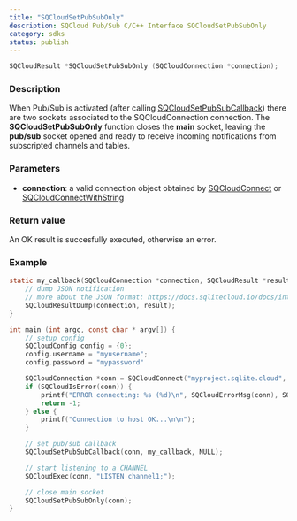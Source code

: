 ```yaml
---
title: "SQCloudSetPubSubOnly"
description: SQCloud Pub/Sub C/C++ Interface SQCloudSetPubSubOnly
category: sdks
status: publish
---
```


```c
SQCloudResult *SQCloudSetPubSubOnly (SQCloudConnection *connection);
```

### Description
When Pub/Sub is activated (after calling [SQCloudSetPubSubCallback](/docs/sdk/c/sqcloudsetpubsubcallback)) there are two sockets associated to the SQCloudConnection connection.  The **SQCloudSetPubSubOnly** function closes the **main** socket, leaving the **pub/sub** socket opened and ready to receive incoming notifications from subscripted channels and tables.

### Parameters
* **connection**: a valid connection object obtained by [SQCloudConnect](/docs/sdk/c/sqcloudconnect) or [SQCloudConnectWithString](/docs/sdk/c/sqcloudconnectwithstring)

### Return value
An OK result is succesfully executed, otherwise an error.

### Example
```c
static my_callback(SQCloudConnection *connection, SQCloudResult *result, void *data) {
    // dump JSON notification
    // more about the JSON format: https://docs.sqlitecloud.io/docs/introduction/pubsub_payload
    SQCloudResultDump(connection, result);
}

int main (int argc, const char * argv[]) {
    // setup config
    SQCloudConfig config = {0};
    config.username = "myusername";
    config.password = "mypassword"

    SQCloudConnection *conn = SQCloudConnect("myproject.sqlite.cloud", SQCLOUD_DEFAULT_PORT, &config);
    if (SQCloudIsError(conn)) {
        printf("ERROR connecting: %s (%d)\n", SQCloudErrorMsg(conn), SQCloudErrorCode(conn));
        return -1;
    } else {
        printf("Connection to host OK...\n\n");
    }

    // set pub/sub callback
    SQCloudSetPubSubCallback(conn, my_callback, NULL);

    // start listening to a CHANNEL
    SQCloudExec(conn, "LISTEN channel1;");

    // close main socket
    SQCloudSetPubSubOnly(conn);
}
```